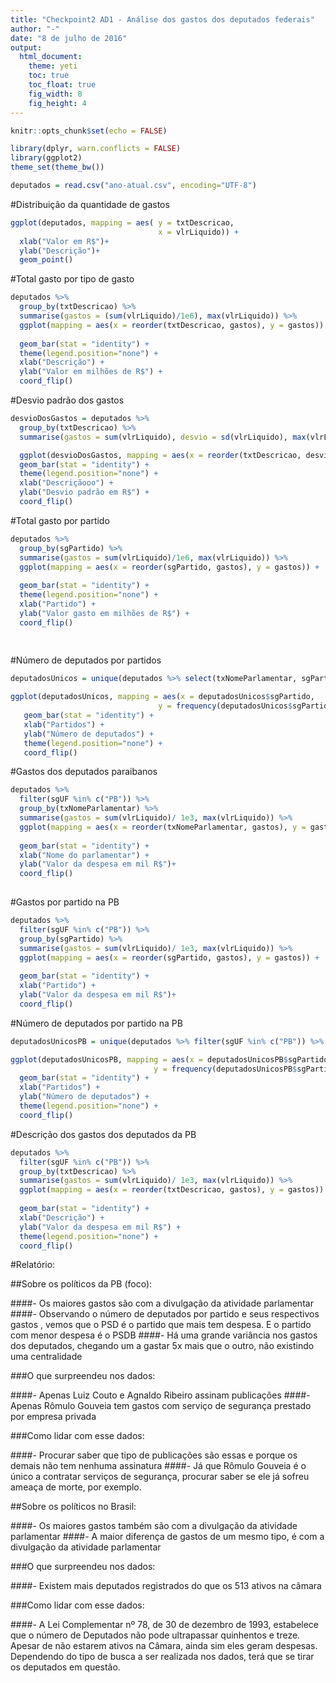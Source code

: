 ```yaml
---
title: "Checkpoint2 AD1 - Análise dos gastos dos deputados federais"
author: "-"
date: "8 de julho de 2016"
output:
  html_document:
    theme: yeti
    toc: true
    toc_float: true
    fig_width: 8
    fig_height: 4
---
```


```r
knitr::opts_chunk$set(echo = FALSE)
```

```r
library(dplyr, warn.conflicts = FALSE)
library(ggplot2)
theme_set(theme_bw())
```

```r

deputados = read.csv("ano-atual.csv", encoding="UTF-8")

```

#Distribuição da quantidade de gastos 
```r

ggplot(deputados, mapping = aes( y = txtDescricao,
                                 x = vlrLiquido)) +
  xlab("Valor em R$")+
  ylab("Descrição")+
  geom_point()

```


#Total gasto por tipo de gasto

```r

deputados %>% 
  group_by(txtDescricao) %>%
  summarise(gastos = (sum(vlrLiquido)/1e6), max(vlrLiquido)) %>%
  ggplot(mapping = aes(x = reorder(txtDescricao, gastos), y = gastos)) +
  
  geom_bar(stat = "identity") +
  theme(legend.position="none") +
  xlab("Descrição") +
  ylab("Valor em milhões de R$") +
  coord_flip()

```


#Desvio padrão dos gastos
```r

desvioDosGastos = deputados %>% 
  group_by(txtDescricao) %>%  
  summarise(gastos = sum(vlrLiquido), desvio = sd(vlrLiquido), max(vlrLiquido))

  ggplot(desvioDosGastos, mapping = aes(x = reorder(txtDescricao, desvio), y = desvio)) +
  geom_bar(stat = "identity") +
  theme(legend.position="none") +
  xlab("Descriçãooo") +
  ylab("Desvio padrão em R$") +
  coord_flip()


```



#Total gasto por partido

```r

deputados %>%
  group_by(sgPartido) %>%
  summarise(gastos = sum(vlrLiquido)/1e6, max(vlrLiquido)) %>%
  ggplot(mapping = aes(x = reorder(sgPartido, gastos), y = gastos)) +
  
  geom_bar(stat = "identity") +
  theme(legend.position="none") +
  xlab("Partido") +
  ylab("Valor gasto em milhões de R$") +
  coord_flip()
  
  

```



#Número de deputados por partidos

```r


deputadosUnicos = unique(deputados %>% select(txNomeParlamentar, sgPartido)) 

ggplot(deputadosUnicos, mapping = aes(x = deputadosUnicos$sgPartido,
                                 y = frequency(deputadosUnicos$sgPartido)))+
   geom_bar(stat = "identity") +
   xlab("Partidos") +
   ylab("Número de deputados") +
   theme(legend.position="none") +
   coord_flip()

```


#Gastos dos deputados paraibanos
```r

deputados %>% 
  filter(sgUF %in% c("PB")) %>%
  group_by(txNomeParlamentar) %>%
  summarise(gastos = sum(vlrLiquido)/ 1e3, max(vlrLiquido)) %>%
  ggplot(mapping = aes(x = reorder(txNomeParlamentar, gastos), y = gastos)) +
  
  geom_bar(stat = "identity") +
  xlab("Nome do parlamentar") +
  ylab("Valor da despesa em mil R$")+
  coord_flip()
  

```


#Gastos por partido na PB
```r

deputados %>%
  filter(sgUF %in% c("PB")) %>%
  group_by(sgPartido) %>%
  summarise(gastos = sum(vlrLiquido)/ 1e3, max(vlrLiquido)) %>% 
  ggplot(mapping = aes(x = reorder(sgPartido, gastos), y = gastos)) +
  
  geom_bar(stat = "identity") +
  xlab("Partido") +
  ylab("Valor da despesa em mil R$")+
  coord_flip()


```

#Número de deputados por partido na PB

```r

deputadosUnicosPB = unique(deputados %>% filter(sgUF %in% c("PB")) %>% select(txNomeParlamentar, sgPartido))

ggplot(deputadosUnicosPB, mapping = aes(x = deputadosUnicosPB$sgPartido,
                                y = frequency(deputadosUnicosPB$sgPartido)))+
  geom_bar(stat = "identity") +
  xlab("Partidos") +
  ylab("Número de deputados") +
  theme(legend.position="none") +
  coord_flip()

```

#Descrição dos gastos dos deputados da PB
```r

deputados %>%
  filter(sgUF %in% c("PB")) %>%
  group_by(txtDescricao) %>%
  summarise(gastos = sum(vlrLiquido)/ 1e3, max(vlrLiquido)) %>%
  ggplot(mapping = aes(x = reorder(txtDescricao, gastos), y = gastos)) +
  
  geom_bar(stat = "identity") +
  xlab("Descrição") +
  ylab("Valor da despesa em mil R$") +
  theme(legend.position="none") +
  coord_flip()

```




#Relatório:

##Sobre os políticos da PB (foco):


####- Os maiores gastos são com a divulgação da atividade parlamentar
####- Observando o número de deputados por partido e seus respectivos gastos , vemos que o PSD é o partido que mais tem despesa. E o partido com menor despesa é o PSDB
####- Há uma grande variância nos gastos dos deputados, chegando um a gastar 5x mais que o outro, não existindo uma centralidade

###O que surpreendeu nos dados:

####- Apenas Luiz Couto e Agnaldo Ribeiro assinam publicações
####- Apenas Rômulo Gouveia tem gastos com serviço de segurança prestado por empresa privada

###Como lidar com esse dados:

####- Procurar saber que tipo de publicações são essas e porque os demais não tem nenhuma assinatura
####- Já que Rômulo Gouveia é o único a contratar serviços de segurança, procurar saber se ele já sofreu ameaça de morte, por exemplo.


##Sobre os políticos no Brasil:


####- Os maiores gastos também são com a divulgação da atividade parlamentar
####- A maior diferença de gastos de um mesmo tipo, é com a divulgação da atividade parlamentar

###O que surpreendeu nos dados:

####- Existem mais deputados registrados do que os 513 ativos na câmara

###Como lidar com esse dados:

####- A Lei Complementar nº 78, de 30 de dezembro de 1993, estabelece que o número de Deputados não pode ultrapassar quinhentos e treze. Apesar de não estarem ativos na Câmara, ainda sim eles geram despesas. Dependendo do tipo de busca a ser realizada nos dados, terá que se tirar os deputados em questão.
